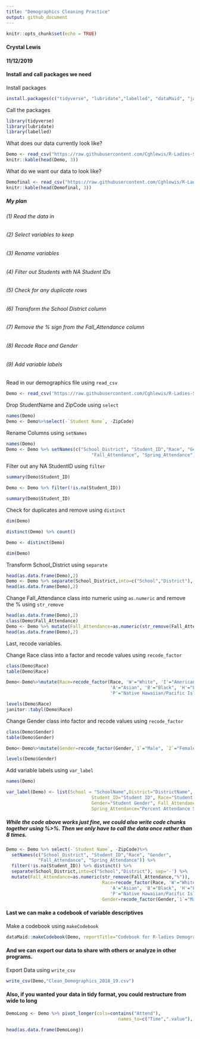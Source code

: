 ```yaml
---
title: "Demographics Cleaning Practice"
output: github_document
---
```


```r
knitr::opts_chunk$set(echo = TRUE)
```
#### Crystal Lewis
#### 11/12/2019


#### Install and call packages we need

Install packages
```r

install.packages(c("tidyverse", "lubridate","labelled", "dataMaid", "janitor"))
```

Call the packages
```r

library(tidyverse)
library(lubridate)
library(labelled)
```

What does our data currently look like?
```r

Demo <- read_csv("https://raw.githubusercontent.com/Cghlewis/R-Ladies-STL-Cleaning-Data-R/master/Data/Demographics.csv")
knitr::kable(head(Demo, 3))
```

What do we want our data to look like?
```r

Demofinal <- read_csv("https://raw.githubusercontent.com/Cghlewis/R-Ladies-STL-Cleaning-Data-R/master/Data/Clean_Demographics_2018_19.csv")
knitr::kable(head(Demofinal, 3))
```

##### My plan
###### (1) Read the data in
###### (2) Select variables to keep
###### (3) Rename variables
###### (4) Filter out Students with NA Student IDs
###### (5) Check for any duplicate rows
###### (6) Transform the School District column
###### (7) Remove the % sign from the Fall_Attendance column
###### (8) Recode Race and Gender
###### (9) Add variable labels

Read in our demographics file using `read_csv`
```r
Demo <- read_csv('https://raw.githubusercontent.com/Cghlewis/R-Ladies-STL-Cleaning-Data-R/master/Data/Demographics.csv', na="*")
```

Drop StudentName and ZipCode using `select`
```r

names(Demo)
Demo <- Demo%>%select(-`Student Name`, -ZipCode)
```

Rename Columns using `setNames`
```r

names(Demo)
Demo <- Demo %>% setNames(c("School_District", "Student_ID","Race", "Gender",
                                "Fall_Attendance", "Spring_Attendance"))
```

Filter out any NA StudentID using `filter`
```r

summary(Demo$Student_ID)

Demo <- Demo %>% filter(!is.na(Student_ID))

summary(Demo$Student_ID)
```

Check for duplicates and remove using `distinct`
```r

dim(Demo)

distinct(Demo) %>% count()

Demo <- distinct(Demo)

dim(Demo)
```

Transform School_District using `separate` 
```r

head(as.data.frame(Demo),2)
Demo <- Demo %>% separate(School_District,into=c("School","District"), sep='-')
head(as.data.frame(Demo),2)

```

Change Fall_Attendance class into numeric using `as.numeric` and remove the % using `str_remove`
```r

head(as.data.frame(Demo),2)
class(Demo$Fall_Attendance)
Demo <- Demo %>% mutate(Fall_Attendance=as.numeric(str_remove(Fall_Attendance,"%")))
head(as.data.frame(Demo),2)
```
Last, recode variables.

Change Race class into a factor and recode values using `recode_factor`
```r

class(Demo$Race)
table(Demo$Race)

Demo<-Demo%>%mutate(Race=recode_factor(Race, 'W'="White", 'I'="American Indian",
                                       'A'="Asian", 'B'="Black", 'H'="Latino/Hispanic",
                                       'P'="Native Hawaiian/Pacific Islander"))

levels(Demo$Race)
janitor::tabyl(Demo$Race)
```

Change Gender class into factor and recode values using `recode_factor`
```r

class(Demo$Gender)
table(Demo$Gender)

Demo<-Demo%>%mutate(Gender=recode_factor(Gender,`1`="Male", `2`="Female"))

levels(Demo$Gender)
```

Add variable labels using `var_label`
```r

names(Demo)

var_label(Demo) <- list(School = "SchoolName",District="DistrictName", 
                                Student_ID="Student ID", Race="Student Race", 
                                Gender="Student Gender", Fall_Attendance="Percent Attendance Fall", 
                                Spring_Attendance="Percent Attendance Spring")
```

##### While the code above works just fine, we could also write code chunks together using %>%. Then we only have to call the data once rather than 8 times.
```r

Demo <- Demo %>% select(-`Student Name`, -ZipCode)%>%
  setNames(c("School_District", "Student_ID","Race", "Gender",
            "Fall_Attendance", "Spring_Attendance")) %>%
  filter(!is.na(Student_ID)) %>% distinct() %>%
  separate(School_District,into=c("School","District"), sep='-') %>%
  mutate(Fall_Attendance=as.numeric(str_remove(Fall_Attendance,"%")),
                                    Race=recode_factor(Race, 'W'="White", 'I'="American Indian",
                                       'A'="Asian", 'B'="Black", 'H'="Latino/Hispanic",
                                       'P'="Native Hawaiian/Pacific Islander"),
                                    Gender=recode_factor(Gender,`1`="Male", `2`="Female"))
```

#### Last we can make a codebook of variable descriptives
Make a codebook using `makeCodebook`
```r

dataMaid::makeCodebook(Demo, reportTitle="Codebook for R-ladies Demographic Data")
```
#### And we can export our data to share with others or analyze in other programs.
Export Data using `write_csv`
```r

write_csv(Demo,"Clean_Demographics_2018_19.csv")
```
#### Also, if you wanted your data in tidy format, you could restructure from wide to long
```r

DemoLong <- Demo %>% pivot_longer(cols=contains("Attend"), 
                                          names_to=c("Time",".value"), names_sep="_")

head(as.data.frame(DemoLong))
```
